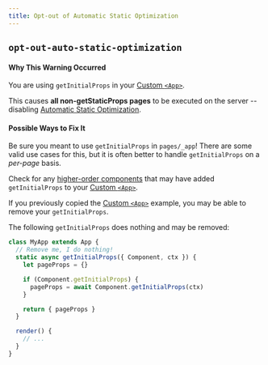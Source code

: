 ```yaml
---
title: Opt-out of Automatic Static Optimization
---
```


## `opt-out-auto-static-optimization`

#### Why This Warning Occurred

You are using `getInitialProps` in your [Custom `<App>`](/docs/pages/building-your-application/routing/custom-app).

This causes **all non-getStaticProps pages** to be executed on the server -- disabling [Automatic Static Optimization](/docs/pages/building-your-application/rendering/automatic-static-optimization).

#### Possible Ways to Fix It

Be sure you meant to use `getInitialProps` in `pages/_app`!
There are some valid use cases for this, but it is often better to handle `getInitialProps` on a _per-page_ basis.

Check for any [higher-order components](https://reactjs.org/docs/higher-order-components.html) that may have added `getInitialProps` to your [Custom `<App>`](/docs/pages/building-your-application/routing/custom-app).

If you previously copied the [Custom `<App>`](/docs/pages/building-your-application/routing/custom-app) example, you may be able to remove your `getInitialProps`.

The following `getInitialProps` does nothing and may be removed:

```js filename="pages/_app.js"
class MyApp extends App {
  // Remove me, I do nothing!
  static async getInitialProps({ Component, ctx }) {
    let pageProps = {}

    if (Component.getInitialProps) {
      pageProps = await Component.getInitialProps(ctx)
    }

    return { pageProps }
  }

  render() {
    // ...
  }
}
```
